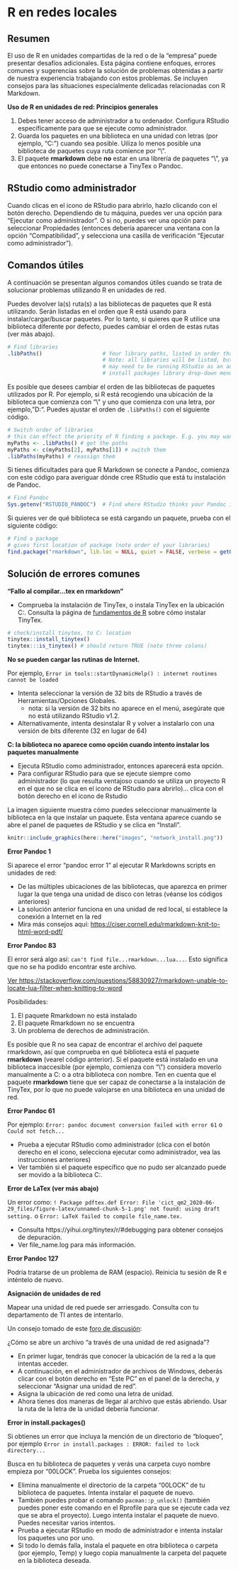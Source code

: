 
# R en redes locales {#r-on-network-drives}

<!-- ======================================================= -->
## Resumen {#overview-9}

El uso de R en unidades compartidas de la red o de la "empresa" puede presentar desafíos adicionales. Esta página contiene enfoques, errores comunes y sugerencias sobre la solución de problemas obtenidas a partir de nuestra experiencia trabajando con estos problemas. Se incluyen consejos para las situaciones especialmente delicadas relacionadas con R Markdown.


**Uso de R en unidades de red: Principios generales**

1) Debes tener acceso de administrador a tu ordenador. Configura RStudio específicamente para que se ejecute como administrador.  
2) Guarda los paquetes en una biblioteca en una unidad con letras (por ejemplo, "C:") cuando sea posible. Uiliza lo menos posible una biblioteca de paquetes cuya ruta comience por "\\\".  
3) El paquete **rmarkdown** debe **no** estar en una librería de paquetes "\\\", ya que entonces no puede conectarse a TinyTex o Pandoc. 





## RStudio como administrador  {#rstudio-as-administrator}

Cuando clicas en el icono de RStudio para abrirlo, hazlo clicando con el botón derecho. Dependiendo de tu máquina, puedes ver una opción para "Ejecutar como administrador". O si no,  puedes ver una opción para seleccionar Propiedades (entonces debería aparecer una ventana con la opción "Compatibilidad", y selecciona una casilla de verificación "Ejecutar como administrador").




## Comandos útiles {#useful-commands}

A continuación se presentan algunos comandos útiles cuando se trata de solucionar problemas utilizando R en unidades de red.

Puedes devolver la(s) ruta(s) a las bibliotecas de paquetes que R está utilizando. Serán listadas en el orden que R está usando para instalar/cargar/buscar paquetes. Por lo tanto, si quieres que R utilice una biblioteca diferente por defecto, puedes cambiar el orden de estas rutas (ver más abajo). 

```r
# Find libraries
.libPaths()                   # Your library paths, listed in order that R installs/searches. 
                              # Note: all libraries will be listed, but to install to some (e.g. C:) you 
                              # may need to be running RStudio as an administrator (it won't appear in the 
                              # install packages library drop-down menu) 
```

Es posible que desees cambiar el orden de las bibliotecas de paquetes utilizados por R. Por ejemplo, si R está recogiendo una ubicación de la biblioteca que comienza con "\\\" y uno que comienza con una letra, por ejemplo, "D:". Puedes ajustar el orden de `.libPaths()` con el siguiente código. 

```r
# Switch order of libraries
# this can effect the priority of R finding a package. E.g. you may want your C: library to be listed first
myPaths <- .libPaths() # get the paths
myPaths <- c(myPaths[2], myPaths[1]) # switch them
.libPaths(myPaths) # reassign them
```

Si tienes dificultades para que R Markdown se conecte a Pandoc, comienza con este código para averiguar dónde cree RStudio que está tu instalación de Pandoc. 

```r
# Find Pandoc
Sys.getenv("RSTUDIO_PANDOC")  # Find where RStudio thinks your Pandoc installation is
```

Si quieres ver de qué biblioteca se está cargando un paquete, prueba con el siguiente código:

```r
# Find a package
# gives first location of package (note order of your libraries)
find.package("rmarkdown", lib.loc = NULL, quiet = FALSE, verbose = getOption("verbose")) 
```



<!-- ======================================================= -->
## Solución de errores comunes {#troubleshooting-common-errors}


**"Fallo al compilar...tex en rmarkdown "**  

* Comprueba la instalación de TinyTex, o instala TinyTex en la ubicación C:. Consulta la página de [fundamentos de R](#r-basics) sobre cómo instalar TinyTex. 

```r
# check/install tinytex, to C: location
tinytex::install_tinytex()
tinytex:::is_tinytex() # should return TRUE (note three colons)
```


**No se pueden cargar las rutinas de Internet.**  

Por ejemplo, `Error in tools::startDynamicHelp() : internet routines cannot be loaded`  

* Intenta seleccionar la versión de 32 bits de RStudio a través de Herramientas/Opciones Globales.
  * nota: si la versión de 32 bits no aparece en el menú, asegúrate que no está utilizando RStudio v1.2.
* Alternativamente, intenta desinstalar R y volver a instalarlo con una versión de bits diferente (32 en lugar de 64)


**C: la biblioteca no aparece como opción cuando intento instalar los paquetes manualmente**

* Ejecuta RStudio como administrador, entonces aparecerá esta opción.
* Para configurar RStudio para que se ejecute siempre como administrador (lo que resulta ventajoso cuando se utiliza un proyecto R en el que no se clica en el icono de RStudio para abrirlo)... clica con el botón derecho en el icono de Rstudio

La imagen siguiente muestra cómo puedes seleccionar manualmente la biblioteca en la que instalar un paquete. Esta ventana aparece cuando se abre el panel de paquetes de RStudio y se clica en "Install".

```r
knitr::include_graphics(here::here("images", "network_install.png"))
```

**Error Pandoc 1**  

Si aparece el error "pandoc error 1" al ejecutar R Markdowns scripts en unidades de red:

* De las múltiples ubicaciones de las bibliotecas, que aparezca en primer lugar la que tenga una unidad de disco con letras (véanse los códigos anteriores)
* La solución anterior funciona en una unidad de red local, si establece la conexión a Internet en la red
* Mira más consejos aquí: [https://ciser.cornell.edu/rmarkdown-knit-to-html-word-pdf/](https://ciser.cornell.edu/rmarkdown-knit-to-html-word-pdf/)

**Error Pandoc 83** 

El error será algo así: `can't find file...rmarkdown...lua...`. Esto significa que no se ha podido encontrar este archivo.

[Ver https://stackoverflow.com/questions/58830927/rmarkdown-unable-to-locate-lua-filter-when-knitting-to-word](https://stackoverflow.com/questions/58830927/rmarkdown-unable-to-locate-lua-filter-when-knitting-to-word)

Posibilidades:

1.  El paquete Rmarkdown no está instalado
2.  El paquete Rmarkdown no se encuentra
3.  Un problema de derechos de administración.

Es posible que R no sea capaz de encontrar el archivo del paquete rmarkdown, así que comprueba en qué biblioteca está el paquete **rmarkdown** (vearel código anterior). Si el paquete está instalado en una biblioteca inaccesible (por ejemplo, comienza con "\\\") considera moverlo manualmente a C: o a otra biblioteca con nombre. Ten en cuenta que el paquete **rmarkdown** tiene que ser capaz de conectarse a la instalación de TinyTex, por lo que no puede valojarse en una biblioteca en una unidad de red.


**Error Pandoc 61**

Por ejemplo: `Error: pandoc document conversion failed with error 61`  o `Could not fetch...`  

* Prueba a ejecutar RStudio como administrador (clica con el botón derecho en el icono, selecciona ejecutar como administrador, vea las instrucciones anteriores)
* Ver también si el paquete específico que no pudo ser alcanzado puede ser movido a la biblioteca C:.


**Error de LaTex (ver más abajo)**

Un error como: `! Package pdftex.def Error: File 'cict_qm2_2020-06-29_files/figure-latex/unnamed-chunk-5-1.png' not found: using draft setting.` o `Error: LaTeX failed to compile file_name.tex.`  

* Consulta https://yihui.org/tinytex/r/#debugging para obtener consejos de depuración.
* Ver file_name.log para más información.

**Error Pandoc 127**

Podría tratarse de un problema de RAM (espacio). Reinicia tu sesión de R e inténtelo de nuevo.


**Asignación de unidades de red**

Mapear una unidad de red puede ser arriesgado. Consulta con tu departamento de TI antes de intentarlo.

Un consejo tomado de este [foro de discusión](https://stackoverflow.com/questions/48161177/r-markdown-openbinaryfile-does-not-exist-no-such-file-or-directory/55616529?noredirect=1#comment97966859_55616529):

¿Cómo se abre un archivo "a través de una unidad de red asignada"?

* En primer lugar, tendrás que conocer la ubicación de la red a la que intentas acceder.
* A continuación, en el administrador de archivos de Windows, deberás clicar con el botón derecho en "Este PC" en el panel de la derecha, y seleccionar "Asignar una unidad de red".
* Asigna la ubicación de red como una letra de unidad.
* Ahora tienes dos maneras de llegar al archivo que estás abriendo. Usar la ruta de la letra de la unidad debería funcionar.


**Error in install.packages()**  

Si obtienes un error que incluya la mención de un directorio de "bloqueo", por ejemplo `Error in install.packages : ERROR: failed to lock directory...`

Busca en tu biblioteca de paquetes y verás una carpeta cuyo nombre empieza por "00LOCK". Prueba los siguientes consejos:

* Elimina manualmente el directorio de la carpeta "00LOCK" de tu biblioteca de paquetes. Intenta instalar el paquete de nuevo.
* También puedes probar el comando `pacman::p_unlock()` (también puedes poner este comando en el Rprofile para que se ejecute cada vez que se abra el proyecto). Luego intenta instalar el paquete de nuevo. Puedes necesitar varios intentos.
* Prueba a ejecutar RStudio en modo de administrador e intenta instalar los paquetes uno por uno.
* Si todo lo demás falla, instala el paquete en otra biblioteca o carpeta (por ejemplo, Temp) y luego copia manualmente la carpeta del paquete en la biblioteca deseada.  






